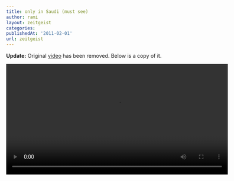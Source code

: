 ```yaml
---
title: only in Saudi (must see)
author: rami
layout: zeitgeist
categories:
publishedAt: '2011-02-01'
url: zeitgeist
---
```


__Update:__ Original [video](http://www.youtube.com/watch?v=BTgHlIuFofU&feature=player_embedded) has been removed. Below is a copy of it.

<video controls width="600">
    <source src="/assets/videos/content/zeitgeist/only-in-saudi.mp4"
            type="video/mp4"/>
    Sorry, your browser doesn't support embedded videos.
</video>

